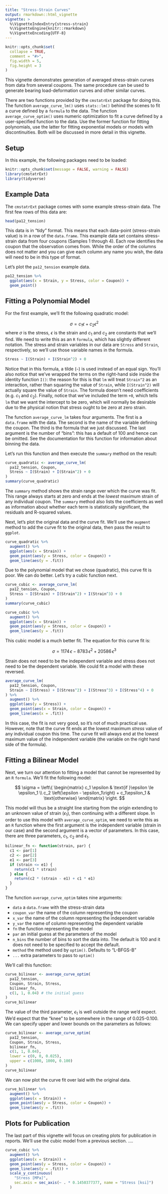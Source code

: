 ```yaml
---
title: "Stress-Strain Curves"
output: rmarkdown::html_vignette
vignette: >
  %\VignetteIndexEntry{stress-strain}
  %\VignetteEngine{knitr::rmarkdown}
  %\VignetteEncoding{UTF-8}
---
```


```r
knitr::opts_chunk$set(
  collapse = TRUE,
  comment = "#>",
  fig.width = 5,
  fig.height = 3
)
```

This vignette demonstrates generation of averaged stress-strain curves from
data from several coupons.
The same procedure can be used to generate bearing load-deformation curves and
other similar curves.

There are two functions provided by the `cmstatrExt` package for doing this.
The function `average_curve_lm()` uses `stats::lm()` behind the scenes to
fit a curve defined by a `formula` to the data.
The function `average_curve_optim()` uses numeric optimization to fit a curve
defined by a user-specified function to the data. Use the former function
for fitting polynomials, use the latter for fitting exponential models or
models with discontinuities. Both will be discussed in more detail in this
vignette.

## Setup
In this example, the following packages need to be loaded:

```r
knitr::opts_chunk$set(message = FALSE, warning = FALSE)
library(cmstatrExt)
library(tidyverse)
```

## Example Data
The `cmstatrExt` package comes with some example stress-strain data. The first
few rows of this data are:

```r
head(pa12_tension)
```

This data is in "tidy" format. This means that each data-point
(stress-strain value) is in a row of the `data.frame`. This example data set
contains stress-strain data from four coupons (Samples 1 through 4).
Each row identifies the coupon that the observation comes from. While the
order of the columns does not matter and you can give each column any
name you wish, the data will need to be in this type of format.

Let's plot the `pa12_tension` example data.

```r
pa12_tension %>%
  ggplot(aes(x = Strain, y = Stress, color = Coupon)) +
  geom_point()
```

## Fitting a Polynomial Model
For the first example, we'll fit the following quadratic model:

$$
\sigma = c_1 \epsilon + c_2 \epsilon^2
$$
where $\sigma$ is the stress, $\epsilon$ is the strain and $c_1$ and $c_2$ are
constants that we'll find. We need to write this as an `R` `formula`, which
has slightly different notation. The stress and strain variables in our data
are `Stress` and `Strain`, respectively, so we'll use those variable names in
the formula.

```r
Stress ~ I(Strain) + I(Strain^2) + 0
```

Notice that in this formula, a tilde (`~`) is used instead of an equal sign.
You'll also notice that we've wrapped the terms on the right-hand side inside
the identity function `I()`: the reason for this is that `lm` will treat
`Strain^2` as an interaction, rather than squaring the value of `Strain`,
while `I(Strain^2)` will actually square the value of `Strain`. The formula
doesn't need coefficients (e.g. $c_1$ and $c_2$). Finally, notice that we've
included the term `+0`, which tells `lm` that we want the intercept to be
zero, which will normally be desirable due to the physical notion that
stress ought to be zero at zero strain.

The function `average_curve_lm` takes four arguments. The first is a
`data.frame` with the data. The second is the name of the variable defining the
coupon. The third is the formula that we just discussed. The last argument is
the number of "bins": this has a default of 100 and hence can be omitted.
See the documentation for this function for information about binning the data.

Let's run this function and then execute the `summary` method on the result:

```r
curve_quadratic <- average_curve_lm(
  pa12_tension, Coupon,
  Stress ~ I(Strain) + I(Strain^2) + 0
)
summary(curve_quadratic)
```

The `summary` method shows the strain range over which the curve was fit.
This range always starts at zero and ends at the *lowest* maximum
strain of any individual coupon.
The `summary` method also lists the coefficients as well as information about
whether each term is statistically significant, the residuals and R-squared
values.

Next, let's plot the original data and the curve fit. We'll use the
`augment` method to add the curve fit to the original data, then
pass the result to `ggplot`.

```r
curve_quadratic %>%
  augment() %>%
  ggplot(aes(x = Strain)) +
  geom_point(aes(y = Stress, color = Coupon)) +
  geom_line(aes(y = .fit))
```

Due to the polynomial model that we chose (quadratic), this curve fit is
poor. We can do better. Let's try a cubic function next.

```r
curve_cubic <- average_curve_lm(
  pa12_tension, Coupon,
  Stress ~ I(Strain) + I(Strain^2) + I(Strain^3) + 0
)
summary(curve_cubic)
```


```r
curve_cubic %>%
  augment() %>%
  ggplot(aes(x = Strain)) +
  geom_point(aes(y = Stress, color = Coupon)) +
  geom_line(aes(y = .fit))
```

This cubic model is a much better fit. The equation for this curve fit is:

$$
\sigma = 1174 \, \epsilon - 8783 \, \epsilon^2 + 20586 \, \epsilon^3
$$

Strain does not need to be the independent variable and stress does not
need to be the dependent variable. We could fit a model with these reversed.

```r
average_curve_lm(
  pa12_tension, Coupon,
  Strain ~ I(Stress) + I(Stress^2) + I(Stress^3) + I(Stress^4) + 0
) %>%
  augment() %>%
  ggplot(aes(y = Stress)) +
  geom_point(aes(x = Strain, color = Coupon)) +
  geom_line(aes(x = .fit))
```

In this case, the fit is not very good, so it's not of much practical use.
However, note that the curve fit ends at the lowest maximum *stress* value of
any individual coupon this time. The curve fit will always end at the lowest
maximum value of the independent variable (the variable on the right hand
side of the formula).

## Fitting a Bilinear Model
Next, we turn our attention to fitting a model that cannot be represented by
an `R` `formula`. We'll fit the following model:

$$
\sigma = \left\{
\begin{matrix}
c_1 \epsilon & \text{if }\epsilon \le \epsilon_1 \\
c_2 \left(\epsilon - \epsilon_1\right) + c_1\epsilon_1 & \text{otherwise}
\end{matrix}
\right.
$$

This model will thus be a straight line starting from the origin extending to
an unknown value of strain ($\epsilon_1$), then continuing with a different
slope. In order to use this model with `average_curve_optim`, we need to write
this as an `R` function where the first argument is the independent variable
(strain in our case) and the second argument is a vector of parameters. In
this case, there are three parameters, $c_1$, $c_2$ and $\epsilon_1$.

```r
bilinear_fn <- function(strain, par) {
  c1 <- par[1]
  c2 <- par[2]
  e1 <- par[3]
  if (strain <= e1) {
    return(c1 * strain)
  } else {
    return(c2 * (strain - e1) + c1 * e1)
  }
}
```

The function `average_curve_optim` takes nine arguments:

- `data` a `data.frame` with the stress-strain data
- `coupon_var` the name of the column representing the coupon
- `x_var` the name of the column representing the independent variable
- `y_var` the name of column representing the dependent variable
- `fn` the function representing the model
- `par` an initial guess at the parameters of the model
- `n_bins` the number of bins to sort the data into. The default is 100 and
  it does not need to be specified to accept the default.
- `method` the method used by `optim()`. Defaults to "L-BFGS-B"
- `...` extra parameters to pass to `optim()`

We'll call this function:

```r
curve_bilinear <- average_curve_optim(
  pa12_tension,
  Coupon, Strain, Stress,
  bilinear_fn,
  c(1, 1, 0.04) # the initial guess
)
curve_bilinear
```

The value of the third parameter, $\epsilon_1$ is well outside the range we'd
expect. We'd expect that the "knee" to be somewhere in the range of 0.025-0.100.
We can specify upper and lower bounds on the parameters as follows:

```r
curve_bilinear <- average_curve_optim(
  pa12_tension,
  Coupon, Strain, Stress,
  bilinear_fn,
  c(1, 1, 0.04),
  lower = c(0, 0, 0.025),
  upper = c(1000, 1000, 0.100)
)
curve_bilinear
```

We can now plot the curve fit over laid with the original data.

```r
curve_bilinear %>%
  augment() %>%
  ggplot(aes(x = Strain)) +
  geom_point(aes(y = Stress, color = Coupon)) +
  geom_line(aes(y = .fit))
```

## Plots for Publication

The last part of this vignette will focus on creating plots for publication
in reports. We'll use the cubic model from a previous section. ....

```r
curve_cubic %>%
  augment() %>%
  ggplot(aes(x = Strain)) +
  geom_point(aes(y = Stress, color = Coupon)) +
  geom_line(aes(y = .fit)) +
  scale_y_continuous(
    "Stress [MPa]",
    sec.axis = sec_axis(~ . * 0.1450377377, name = "Stress [ksi]")
  )
```



